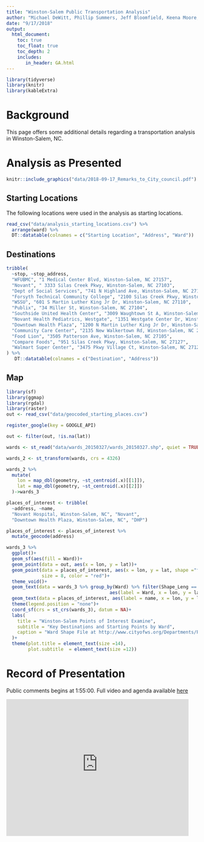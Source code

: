 ```yaml
---
title: "Winston-Salem Public Transportation Analysis"
author: "Michael DeWitt, Phillip Summers, Jeff Bloomfield, Keena Moore, Megan Irby"
date: "9/17/2018"
output: 
  html_document:
    toc: true
    toc_float: true
    toc_depth: 2
    includes:
       in_header: GA.html
---
```


```r
library(tidyverse)
library(knitr)
library(kableExtra)
```


# Background

This page offers some additional details regarding a transportation analysis in Winston-Salem, NC.

# Analysis as Presented

```r
knitr::include_graphics("data/2018-09-17_Remarks_to_City_council.pdf")
```

## Starting Locations

The following locations were used in the analysis as starting locations.

```r
read_csv("data/analysis_starting_locations.csv") %>% 
  arrange(ward) %>% 
  DT::datatable(colnames = c("Starting Location", "Address", "Ward"))
```

## Destinations

```r
tribble(
  ~stop, ~stop_address,
  "WFUBMC", "1 Medical Center Blvd, Winston-Salem, NC 27157",
  "Novant", " 3333 Silas Creek Pkwy, Winston-Salem, NC 27103",
  "Dept of Social Services", "741 N Highland Ave, Winston-Salem, NC 27101",
  "Forsyth Technical Community College", "2100 Silas Creek Pkwy, Winston-Salem, NC 27103",
  "WSSU", "601 S Martin Luther King Jr Dr, Winston-Salem, NC 27110",
  "Publix", "34 Miller St, Winston-Salem, NC 27104",
  "Southside United Health Center", "3009 Waughtown St A, Winston-Salem, NC 27107",
  "Novant Health Pediatrics, Westgate", "1351 Westgate Center Dr, Winston-Salem, NC 27103",
  "Downtown Health Plaza", "1200 N Martin Luther King Jr Dr, Winston-Salem, NC 27101",
  "Community Care Center", "2135 New Walkertown Rd, Winston-Salem, NC 27101",
  "Food Lion", "3505 Patterson Ave, Winston-Salem, NC 27105",
  "Compare Foods", "951 Silas Creek Pkwy, Winston-Salem, NC 27127",
  "Walmart Super Center", "3475 Pkwy Village Ct, Winston-Salem, NC 27127",
) %>% 
   DT::datatable(colnames = c("Destination", "Address"))
```

## Map

```r
library(sf)
library(ggmap)
library(rgdal)
library(raster)
out <- read_csv("data/geocoded_starting_places.csv")

register_google(key = GOOGLE_API)

out <- filter(out, !is.na(lat))

wards <- st_read("data/wards_20150327/wards_20150327.shp", quiet = TRUE)

wards_2 <- st_transform(wards, crs = 4326)

wards_2 %>% 
  mutate(
    lon = map_dbl(geometry, ~st_centroid(.x)[[1]]),
    lat = map_dbl(geometry, ~st_centroid(.x)[[2]])
  )->wards_3

places_of_interest <- tribble(
  ~address, ~name,
  "Novant Hospital, Winston-Salem, NC", "Novant",
  "Downtown Health Plaza, Winston-Salem, NC", "DHP")

places_of_interest <- places_of_interest %>% 
  mutate_geocode(address)

wards_3 %>% 
  ggplot()+
  geom_sf(aes(fill = Ward))+
  geom_point(data = out, aes(x = lon, y = lat))+
  geom_point(data = places_of_interest, aes(x = lon, y = lat, shape ="f"),
             size = 8, color = "red")+
  theme_void()+
  geom_text(data = wards_3 %>% group_by(Ward) %>% filter(Shape_Leng == max(Shape_Leng)),
                                      aes(label = Ward, x = lon, y = lat), nudge_y = .004, size = 4)+
  geom_text(data = places_of_interest, aes(label = name, x = lon, y = lat))+
  theme(legend.position = "none")+
  coord_sf(crs = st_crs(wards_3), datum = NA)+
  labs(
    title = "Winston-Salem Points of Interest Examine",
    subtitle = "Key Destinations and Starting Points by Ward",
    caption = "Ward Shape File at http://www.cityofws.org/Departments/Planning/Publications-and-Maps/GIS"
  )+
  theme(plot.title = element_text(size =14),
        plot.subtitle  = element_text(size =12))
```


# Record of Presentation

Public comments begins at 1:55:00. Full video and agenda available [here](http://winston-salem.granicus.com/MediaPlayer.php?view_id=4&clip_id=3070)

<iframe width="480" height="360" frameborder="0" allowfullscreen="true" src="https://winston-salem.granicus.com/MediaPlayer.php?view_id=4&clip_id=3070&starttime=undefined&stoptime=undefined&autostart=0&embed=1"></iframe>

